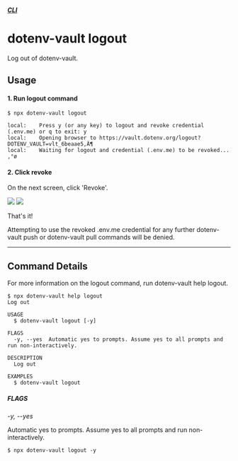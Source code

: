 ##### [CLI](/docs/dotenv-vault)
# dotenv-vault logout

Log out of dotenv-vault.

## Usage

#### 1. Run logout command

```
$ npx dotenv-vault logout

local:    Press y (or any key) to logout and revoke credential (.env.me) or q to exit: y
local:    Opening browser to https://vault.dotenv.org/logout?DOTENV_VAULT=vlt_6beaae5‚Ä¶
local:    Waiting for logout and credential (.env.me) to be revoked... ‚°ø
```

#### 2. Click revoke

On the next screen, click 'Revoke'.

![](/assets/img/cloudinary/Screen_Shot_2022-07-31_at_3.47.08_PM_rrrslv.png)
![](/assets/img/cloudinary/Screen_Shot_2022-07-31_at_3.48.41_PM_to1cwr.png)

That's it!

Attempting to use the revoked .env.me credential for any further dotenv-vault push or dotenv-vault pull commands will be denied.

---

## Command Details

For more information on the logout command, run dotenv-vault help logout.

```
$ npx dotenv-vault help logout
Log out

USAGE
  $ dotenv-vault logout [-y]

FLAGS
  -y, --yes  Automatic yes to prompts. Assume yes to all prompts and run non-interactively.

DESCRIPTION
  Log out

EXAMPLES
  $ dotenv-vault logout
```

##### FLAGS

*-y, --yes*

Automatic yes to prompts. Assume yes to all prompts and run non-interactively.

```
$ npx dotenv-vault logout -y
```
